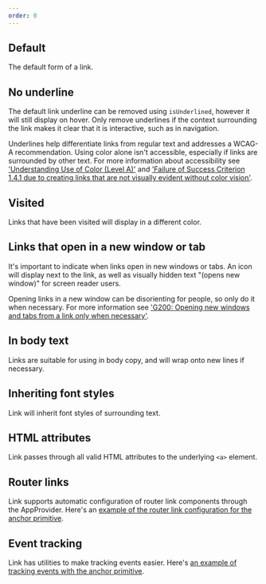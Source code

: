 ```yaml
---
order: 0
---
```



## Default

The default form of a link.

<Example Component={Default} packageName="@atlaskit/link" />

## No underline

The default link underline can be removed using `isUnderlined`, however it will still display on
hover. Only remove underlines if the context surrounding the link makes it clear that it is
interactive, such as in navigation.

Underlines help differentiate links from regular text and addresses a WCAG-A recommendation. Using
color alone isn't accessible, especially if links are surrounded by other text. For more information
about accessibility see
['Understanding Use of Color (Level A)'](https://www.w3.org/WAI/WCAG22/Understanding/use-of-color.html)
and
['Failure of Success Criterion 1.4.1 due to creating links that are not visually evident without color vision'](https://www.w3.org/WAI/WCAG22/Techniques/failures/F73).

<Example Component={Underlined} packageName="@atlaskit/link" />

## Visited

Links that have been visited will display in a different color.

<Example Component={Visited} packageName="@atlaskit/link" />

## Links that open in a new window or tab

It's important to indicate when links open in new windows or tabs. An icon will display next to the
link, as well as visually hidden text "(opens new window)" for screen reader users.

Opening links in a new window can be disorienting for people, so only do it when necessary. For more
information see
['G200: Opening new windows and tabs from a link only when necessary'](https://www.w3.org/TR/WCAG20-TECHS/G200.html).

<Example Component={NewWindow} packageName="@atlaskit/link" />

## In body text

Links are suitable for using in body copy, and will wrap onto new lines if necessary.

<Example Component={BodyCopy} packageName="@atlaskit/link" />

## Inheriting font styles

Link will inherit font styles of surrounding text.

<Example Component={FontStyleInheritance} packageName="@atlaskit/link" />

## HTML attributes

Link passes through all valid HTML attributes to the underlying `<a>` element.

<Example Component={HtmlAttributes} packageName="@atlaskit/link" />

## Router links

Link supports automatic configuration of router link components through the AppProvider. Here's an
[example of the router link configuration for the anchor primitive](/components/primitives/anchor/examples#router-links).

## Event tracking

Link has utilities to make tracking events easier. Here's
[an example of tracking events with the anchor primitive](/components/primitives/anchor/examples#event-tracking).

